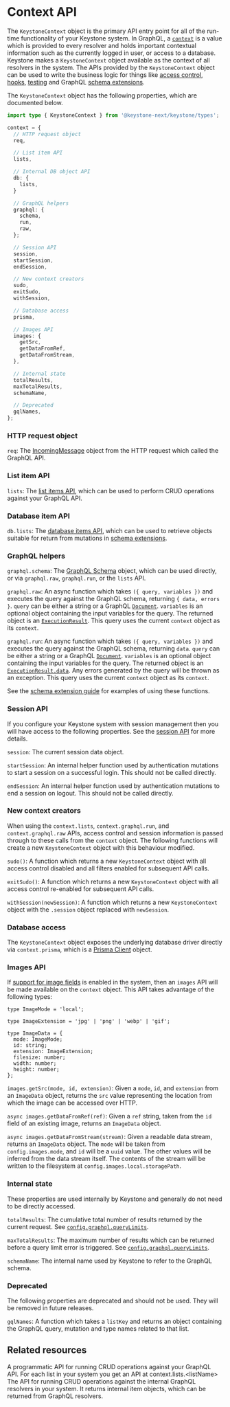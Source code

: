 
# Context API

The `KeystoneContext` object is the primary API entry point for all of the run-time functionality of your Keystone system.
In GraphQL, a [`context`](https://graphql.org/learn/execution/#root-fields-resolvers) is a value which is provided to every resolver and holds important contextual information such as the currently logged in user, or access to a database.
Keystone makes a `KeystoneContext` object available as the context of all resolvers in the system.
The APIs provided by the `KeystoneContext` object can be used to write the business logic for things like [access control](../guides/access-control), [hooks](../guides/hooks), [testing](../guides/testing) and GraphQL [schema extensions](../guides/schema-extension).

The `KeystoneContext` object has the following properties, which are documented below.

```typescript
import type { KeystoneContext } from '@keystone-next/keystone/types';

context = {
  // HTTP request object
  req,

  // List item API
  lists,

  // Internal DB object API
  db: {
    lists,
  }

  // GraphQL helpers
  graphql: {
    schema,
    run,
    raw,
  };

  // Session API
  session,
  startSession,
  endSession,

  // New context creators
  sudo,
  exitSudo,
  withSession,

  // Database access
  prisma,

  // Images API
  images: {
    getSrc,
    getDataFromRef,
    getDataFromStream,
  },

  // Internal state
  totalResults,
  maxTotalResults,
  schemaName,

  // Deprecated
  gqlNames,
};
```

### HTTP request object

`req`: The [IncomingMessage](https://nodejs.org/api/http.html#http_class_http_incomingmessage) object from the HTTP request which called the GraphQL API.

### List item API

`lists`: The [list items API](./list-items), which can be used to perform CRUD operations against your GraphQL API.

### Database item API

`db.lists`: The [database items API](./db-items), which can be used to retrieve objects suitable for return from mutations in [schema extensions](../guides/schema-extension).

### GraphQL helpers

`graphql.schema`: The [GraphQL Schema](https://graphql.org/graphql-js/type/#graphqlschema) object, which can be used directly, or via `graphql.raw`, `graphql.run`, or the `lists` API.

`graphql.raw`: An async function which takes `({ query, variables })` and executes the query against the GraphQL schema, returning `{ data, errors }`.
`query` can be either a string or a GraphQL [`Document`](https://graphql.org/graphql-js/language/#parse).
`variables` is an optional object containing the input variables for the query.
The returned object is an [`ExecutionResult`](https://graphql.org/graphql-js/execution/).
This query uses the current `context` object as its `context`.

`graphql.run`: An async function which takes `({ query, variables })` and executes the query against the GraphQL schema, returning `data`.
`query` can be either a string or a GraphQL [`Document`](https://graphql.org/graphql-js/language/#parse).
`variables` is an optional object containing the input variables for the query.
The returned object is an [`ExecutionResult.data`](https://graphql.org/graphql-js/execution/).
Any errors generated by the query will be thrown as an exception.
This query uses the current `context` object as its `context`.

See the [schema extension guide](../guides/schema-extension) for examples of using these functions.

### Session API

If you configure your Keystone system with session management then you will have access to the following properties.
See the [session API](./session#session-context) for more details.

`session`: The current session data object.

`startSession`: An internal helper function used by authentication mutations to start a session on a successful login. This should not be called directly.

`endSession`: An internal helper function used by authentication mutations to end a session on logout. This should not be called directly.

### New context creators

When using the `context.lists`, `context.graphql.run`, and `context.graphql.raw` APIs, access control and session information is passed through to these calls from the `context` object.
The following functions will create a new `KeystoneContext` object with this behaviour modified.

`sudo()`: A function which returns a new `KeystoneContext` object with all access control disabled and all filters enabled for subsequent API calls.

`exitSudo()`: A function which returns a new `KeystoneContext` object with all access control re-enabled for subsequent API calls.

`withSession(newSession)`: A function which returns a new `KeystoneContext` object with the `.session` object replaced with `newSession`.

### Database access

The `KeystoneContext` object exposes the underlying database driver directly via `context.prisma`, which is a [Prisma Client](https://www.prisma.io/docs/reference/api-reference/prisma-client-reference) object.

### Images API

If [support for image fields](./config#images) is enabled in the system, then an `images` API will be made available on the `context` object.
This API takes advantage of the following types:

```
type ImageMode = 'local';

type ImageExtension = 'jpg' | 'png' | 'webp' | 'gif';

type ImageData = {
  mode: ImageMode;
  id: string;
  extension: ImageExtension;
  filesize: number;
  width: number;
  height: number;
};
```

`images.getSrc(mode, id, extension)`: Given a `mode`, `id`, and `extension` from an `ImageData` object, returns the `src` value representing the location from which the image can be accessed over HTTP.

`async images.getDataFromRef(ref)`: Given a `ref` string, taken from the `id` field of an existing image, returns an `ImageData` object.

`async images.getDataFromStream(stream)`: Given a readable data stream, returns an `ImageData` object. The `mode` will be taken from `config.images.mode`, and `id` will be a `uuid` value. The other values will be inferred from the data stream itself. The contents of the stream will be written to the filesystem at `config.images.local.storagePath`.

### Internal state

These properties are used internally by Keystone and generally do not need to be directly accessed.

`totalResults`: The cumulative total number of results returned by the current request. See [`config.graphql.queryLimits`](./config#graphql).

`maxTotalResults`: The maximum number of results which can be returned before a query limit error is triggered. See [`config.graphql.queryLimits`](./apis/config#graphql).

`schemaName`: The internal name used by Keystone to refer to the GraphQL schema.

### Deprecated

The following properties are deprecated and should not be used.
They will be removed in future releases.

`gqlNames`: A function which takes a `listKey` and returns an object containing the GraphQL query, mutation and type names related to that list.

## Related resources

<RelatedContent>
  <Well
    heading="List Items API Reference"
    href="/docs/apis/list-items"
    >
    A programmatic API for running CRUD operations against your GraphQL API. For each list in your system you get an API at <InlineCode>context.lists.&lt;listName&gt;</InlineCode>
  </Well>
  <Well
    heading="DB Items API Reference"
    href="/docs/apis/db-items"
    >
    The API for running CRUD operations against the internal GraphQL resolvers in your system. It returns internal item objects, which can be returned from GraphQL resolvers.
  </Well>
</RelatedContent>

